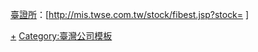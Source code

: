 [[臺灣證券交易所|臺證所]]：[http://mis.twse.com.tw/stock/fibest.jsp?stock={{{1}}} '''{{{1}}}''']<noinclude>[[Category:臺灣證券交易所上市公司|+]][[Category:股票代码模板|{{PAGENAME}}]][[Category:臺灣公司模板]]</noinclude>